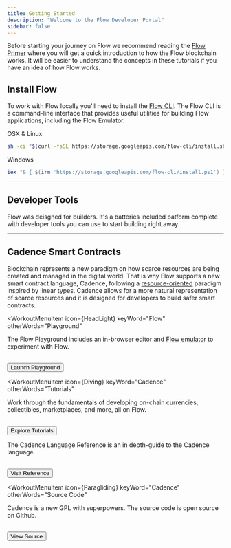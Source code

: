 ```yaml
---
title: Getting Started
description: "Welcome to the Flow Developer Portal"
sidebar: false
---
```



Before starting your journey on Flow we recommend reading the <a href="https://www.onflow.org/primer">Flow Primer</a> where you will get a quick introduction to how the Flow blockchain works. It will be easier to understand the concepts in these tutorials if you have an idea of how Flow works.

## Install Flow

To work with Flow locally you'll need to install the <a href="">Flow CLI</a>. 
The Flow CLI is a command-line interface that provides useful utilities for building Flow applications, including the Flow Emulator.

<MenuTitle>OSX & Linux</MenuTitle>

```bash
sh -ci "$(curl -fsSL https://storage.googleapis.com/flow-cli/install.sh)"
```

<MenuTitle>Windows</MenuTitle>

```powershell
iex "& { $(irm 'https://storage.googleapis.com/flow-cli/install.ps1') }"
```

---

## Developer Tools
Flow was deisgned for builders. It's a batteries included patform complete with developer tools you can use to start building right away.

<DocsetMenu />
<p></p>

---

<!-- ## Guides -->

## Cadence Smart Contracts

Blockchain represents a new paradigm on how scarce resources are being created and managed in the digital world. That is why Flow supports a new smart contract language, Cadence, following a <a href="">resource-oriented</a> paradigm inspired by linear types. 
Cadence allows for a more natural representation of scarce resources and it is designed for developers to build safer smart contracts.

<MenuWrapper>

<WorkoutMenuItem
  icon={HeadLight}
  keyWord="Flow"
  otherWords="Playground"
>
The Flow Playground includes an in-browser editor and <a href="">Flow emulator</a> to experiment with Flow. 
<p style="padding-top:1rem"><a href="https://play.onflow.org" target="_blank"><Button color={theme.primary} size="small" >Launch Playground</Button></a></p>
</WorkoutMenuItem>

<WorkoutMenuItem
  icon={Diving}
  keyWord="Cadence"
  otherWords="Tutorials"
>
 Work through the fundamentals of developing on-chain currencies, collectibles, marketplaces, and more, all on Flow.
  <p style="padding-top:1rem"><a href="/tutorial/cadence/00-introduction/"><Button color={theme.primary} size="small">Explore Tutorials</Button></a></p>
</WorkoutMenuItem>

<WorkoutMenuItem
  icon={Weightlift}
  keyWord="Cadence"
  otherWords="Language Reference">
  The Cadence Language Reference is an in depth-guide to the Cadence language.
<p style="padding-top:1rem"><a href="/docs/language/"><Button color={theme.primary} size="small" >Visit Reference</Button></a></p>
</WorkoutMenuItem>

<WorkoutMenuItem
  icon={Paragliding}
  keyWord="Cadence"
  otherWords="Source Code"
>
Cadence is a new GPL with superpowers. The source code is open source on Github.
<p style="padding-top:1rem"><a href="https://github.com/onflow/cadence" target="_blank"><Button color={theme.primary} size="small" >View Source</Button></a></p>
</WorkoutMenuItem>

</MenuWrapper>

<!-- ### Building Applications on Flow

When choosing to build on a blockchain platform like Flow, it's important to consider how you want to handle transaction signing and storing information about your users.

<MenuWrapper>

<WorkoutMenuItem
  icon={HeadLight}
  keyWord="Hybrid"
  otherWords="Applications"
>
Build an application that lets user's manage their own Flow account access using a wallet, but also store some information about individual users in a database, and provide some server-side functionality that interacts with Flow. 
<p style="padding-top:1rem"><a href="" target="_blank"><Button color={theme.primary} size="small" >View Guide</Button></a></p>



</WorkoutMenuItem>

<WorkoutMenuItem
  icon={Weightlift}
  keyWord="Decentralized"
  otherWords="Applications">
  Decentralized applications are the best option for developers who want to build censorship resistant and highly-scalable applications that connect directly to Flow.
<p style="padding-top:1rem"><a href="" target="_blank"><Button color={theme.primary} size="small" >View Guide</Button></a></p>



</WorkoutMenuItem>

<WorkoutMenuItem
  icon={Paragliding}
  keyWord="Client-Server"
  otherWords="Applications"
>
Client-server applications are a powerful way to build rich apps that leverage Flow's decentralized properties, in conjunction with private servers for less critical components.
<p style="padding-top:1rem"><a href="" target="_blank"><Button color={theme.primary} size="small" >View Guide</Button></a></p>



</WorkoutMenuItem>

</MenuWrapper> -->
